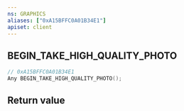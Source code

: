 ```yaml
---
ns: GRAPHICS
aliases: ["0xA15BFFC0A01B34E1"]
apiset: client
---
```

## BEGIN_TAKE_HIGH_QUALITY_PHOTO

```c
// 0xA15BFFC0A01B34E1
Any BEGIN_TAKE_HIGH_QUALITY_PHOTO();
```



## Return value